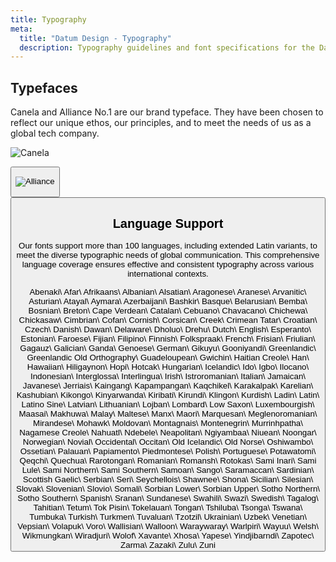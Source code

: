 ```yaml
---
title: Typography
meta:
  title: "Datum Design - Typography"
  description: Typography guidelines and font specifications for the Datum brand system.
---
```



## Typefaces

Canela and Alliance No.1 are our brand typeface. They have been chosen to reflect our unique ethos, our principles, and to meet the needs of us as a global tech company.

<Container tag="section" class="space-y-12 max-w-none lg:mt-16 md:mt-12 mt-8 lg:mb-30 md:mb-22 mb-16">

  ![Canela](./assets/typography/canela.png)

  <Button
  class="btn btn--cream btn--large"
  text="Download Canela"
  target="_blank"
  href="https://link.datum.net/fonts"
  />

  ![Alliance](./assets/typography/alliance.png)

  <Button
  class="btn btn--cream btn--large"
  text="Download Alliance No.1"
  target="_blank"
  href="https://link.datum.net/fonts"
  />

</Container>

## Language Support

Our fonts support more than 100 languages, including extended Latin variants, to meet the diverse typographic needs of global communication. This comprehensive language coverage ensures effective and consistent typography across various international contexts.

<Container tag="section" class="space-y-12 max-w-none lg:mt-16 md:mt-12 mt-8 lg:mb-30 md:mb-22 mb-16 lg:columns-4 columns-3 text-base gap-x-7">
Abenaki\
Afar\
Afrikaans\
Albanian\
Alsatian\
Aragonese\
Aranese\
Arvanitic\
Asturian\
Atayal\
Aymara\
Azerbaijani\
Bashkir\
Basque\
Belarusian\
Bemba\
Bosnian\
Breton\
Cape Verdean\
Catalan\
Cebuano\
Chavacano\
Chichewa\
Chickasaw\
Cimbrian\
Cofan\
Cornish\
Corsican\
Creek\
Crimean Tatar\
Croatian\
Czech\
Danish\
Dawan\
Delaware\
Dholuo\
Drehu\
Dutch\
English\
Esperanto\
Estonian\
Faroese\
Fijian\
Filipino\
Finnish\
Folkspraak\
French\
Frisian\
Friulian\
Gagauz\
Galician\
Ganda\
Genoese\
German\
Gikuyu\
Gooniyandi\
Greenlandic\
Greenlandic Old Orthography\
Guadeloupean\
Gwichin\
Haitian Creole\
Han\
Hawaiian\
Hiligaynon\
Hopi\
Hotcak\
Hungarian\
Icelandic\
Ido\
Igbo\
Ilocano\
Indonesian\
Interglossa\
Interlingua\
Irish\
Istroromanian\
Italian\
Jamaican\
Javanese\
Jerriais\
Kaingang\
Kapampangan\
Kaqchikel\
Karakalpak\
Karelian\
Kashubian\
Kikongo\
Kinyarwanda\
Kiribati\
Kirundi\
Klingon\
Kurdish\
Ladin\
Latin\
Latino Sine\
Latvian\
Lithuanian\
Lojban\
Lombard\
Low Saxon\
Luxembourgish\
Maasai\
Makhuwa\
Malay\
Maltese\
Manx\
Maori\
Marquesan\
Meglenoromanian\
Mirandese\
Mohawk\
Moldovan\
Montagnais\
Montenegrin\
Murrinhpatha\
Nagamese Creole\
Nahuatl\
Ndebele\
Neapolitan\
Ngiyambaa\
Niuean\
Noongar\
Norwegian\
Novial\
Occidental\
Occitan\
Old Icelandic\
Old Norse\
Oshiwambo\
Ossetian\
Palauan\
Papiamento\
Piedmontese\
Polish\
Portuguese\
Potawatomi\
Qeqchi\
Quechua\
Rarotongan\
Romanian\
Romansh\
Rotokas\
Sami Inari\
Sami Lule\
Sami Northern\
Sami Southern\
Samoan\
Sango\
Saramaccan\
Sardinian\
Scottish Gaelic\
Serbian\
Seri\
Seychellois\
Shawnee\
Shona\
Sicilian\
Silesian\
Slovak\
Slovenian\
Slovio\
Somali\
Sorbian Lower\
Sorbian Upper\
Sotho Northern\
Sotho Southern\
Spanish\
Sranan\
Sundanese\
Swahili\
Swazi\
Swedish\
Tagalog\
Tahitian\
Tetum\
Tok Pisin\
Tokelauan\
Tongan\
Tshiluba\
Tsonga\
Tswana\
Tumbuka\
Turkish\
Turkmen\
Tuvaluan\
Tzotzil\
Ukrainian\
Uzbek\
Venetian\
Vepsian\
Volapuk\
Voro\
Wallisian\
Walloon\
Waraywaray\
Warlpiri\
Wayuu\
Welsh\
Wikmungkan\
Wiradjuri\
Wolof\
Xavante\
Xhosa\
Yapese\
Yindjibarndi\
Zapotec\
Zarma\
Zazaki\
Zulu\
Zuni
</Container>
